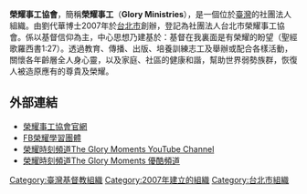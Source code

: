 '''榮耀事工協會'''，簡稱'''榮耀事工'''（'''Glory Ministries'''），是一個位於[[中華民國|臺灣]]的社團法人組織。由劉代華博士2007年於[[台北市|台北市]]創辦，登記為社團法人台北市榮耀事工協會。係以基督信仰為主，中心思想乃建基於：基督在我裏面是有榮耀的盼望（聖經 歌羅西書1:27）。透過教育、傳播、出版、培養訓練志工及舉辦或配合各樣活動，關懷各年齡層全人身心靈，以及家庭、社區的健康和諧，幫助世界弱勢族群，恢復人被造原應有的尊貴及榮耀。

== 外部連結 ==
*[http://www.gloryministries.org.tw/homepage 榮耀事工協會官網]{{Wayback|url=http://www.gloryministries.org.tw/homepage |date=20150227163205 }}
*[https://www.facebook.com/pages/%E6%A6%AE%E8%80%80%E5%AD%B8%E7%BF%92%E5%9C%98%E9%AB%94/95692837682 FB榮耀學習團體]
*[https://www.youtube.com/user/TheGloryMoments 榮耀時刻頻道The Glory Moments YouTube Channel] {{Wayback|url=https://www.youtube.com/user/TheGloryMoments |date=20200121201341 }}
*[http://i.youku.com/TheGloryMoments 榮耀時刻頻道The Glory Moments 優酷頻道] {{Wayback|url=http://i.youku.com/TheGloryMoments |date=20160305222827 }}

[[Category:臺灣基督教組織|Category:臺灣基督教組織]]
[[Category:2007年建立的組織|Category:2007年建立的組織]]
[[Category:台北市組織|Category:台北市組織]]